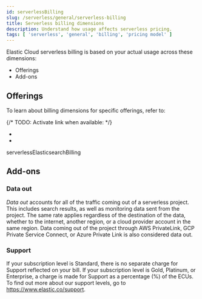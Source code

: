 ```yaml
---
id: serverlessBilling
slug: /serverless/general/serverless-billing
title: Serverless billing dimensions
description: Understand how usage affects serverless pricing.
tags: [ 'serverless', 'general', 'billing', 'pricing model' ]
---
```


<DocBadge template="technical preview" />

Elastic Cloud serverless billing is based on your actual usage across these dimensions:

* <DocLink id="serverlessBilling" section="offerings">Offerings</DocLink>
* <DocLink id="serverlessBilling" section="add-ons">Add-ons</DocLink>


<div id="offerings"></div>

## Offerings

To learn about billing dimensions for specific offerings, refer to:

{/* TODO: Activate link when available: <DocLink id="serverlessElasticsearchBilling"/> */}
* <DocLink id="serverlessObservabilityBilling"/>
* <DocLink id="serverlessSecurityBilling"/>

serverlessElasticsearchBilling
<div id="add-ons"></div>

## Add-ons

### Data out

_Data out_ accounts for all of the traffic coming out of a serverless project.
This includes search results, as well as monitoring data sent from the project.
The same rate applies regardless of the destination of the data, whether to the internet,
another region, or a cloud provider account in the same region.
Data coming out of the project through AWS PrivateLink, GCP Private Service Connect,
or Azure Private Link is also considered data out.


### Support

If your subscription level is Standard, there is no separate charge for Support reflected on your bill.
If your subscription level is Gold, Platinum, or Enterprise, a charge is made for Support as a percentage (%) of the ECUs.
To find out more about our support levels, go to https://www.elastic.co/support.
